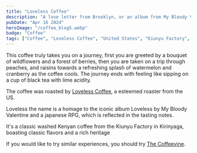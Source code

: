 ```yaml
---
title: "Loveless Coffee"
description: "A love letter from Brooklyn, or an album from My Bloody Valentine "
pubDate: "Apr 16 2024"
heroImage: "/coffee_blog5.webp"
badge: "Coffee"
tags: ["Coffee", "Loveless Coffee", "United States", "Kiunyu Factory", "Wildflowers", "Berries", "Peach", "Raisin", "Watermelon", "Cranberry", "Lime", "Black Tea"]
---
```


This coffee truly takes you on a journey, first you are greeted by a bouquet of wildflowers and a forest of berries, then you are taken
on a trip through peaches, and raisins towards a refreshing splash of watermelon and cranberry as the coffee cools.
The journey ends with feeling like sipping on a cup of black tea with lime acidity.

The coffee was roasted by [Loveless Coffee](https://lovelesscoffees.coffee/), a esteemed roaster from the US.

Loveless the name is a homage to the iconic album Loveless by My Bloody Valentine and a japanese RPG, which is reflected in the tasting notes.

It's a classic washed Kenyan coffee from the Kiunyu Factory in Kirinyaga, boasting classic flavors and a rich heritage

If you would like to try similar experiences, you should try [The Coffeevine](https://thecoffeevine.com/).
